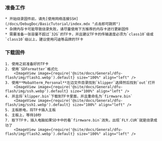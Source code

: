 


### 准备工作

    * 开始烧录固件前，请先[使用网络连接SSH](/docs/DebugDoc/BasicTutorial/index.mdx "点击即可跳转") 
    * 杂牌内存卡可能导致烧录失败，请尽量使用下方推荐的内存卡进行更新固件
    * 需要准备一张容量不超过`32G`的TF卡，并且建议TF卡的传输速度必须为`class10`级或`class10`级以上，建议使用闪迪等品牌的TF卡

### 下载固件

    1. 使用之前准备好的TF卡
    2. 使用`SDFormatter`格式化
        <ImageView image={require('@site/docs/General/dfu-flash/img/flash1.webp').default} size="100%" align="left" />
    3. 使用**MobaXterm_Personal**左边文件目录找到`klipper`选择然后找到`out`打开
        <ImageView image={require('@site/docs/General/dfu-flash/img/ssh.webp').default} size="100%" align="left" />
    4. 并且将`klipper.bin`下载到TF卡里面，并且重命名为`firmware.bin`
        <ImageView image={require('@site/docs/General/dfu-flash/img/ssh1.webp').default} size="100%" align="left" />
    5. 主板断电，将TF卡插入主板
    6. 主板上，等待10秒
    7. 取下TF卡，插入电脑如果SD卡中的看`firmware.bin`消失，出现`FLY.CUR`就是烧录成功了
        <ImageView image={require('@site/docs/General/dfu-flash/img/flash2.webp').default} size="100%" align="left" />
